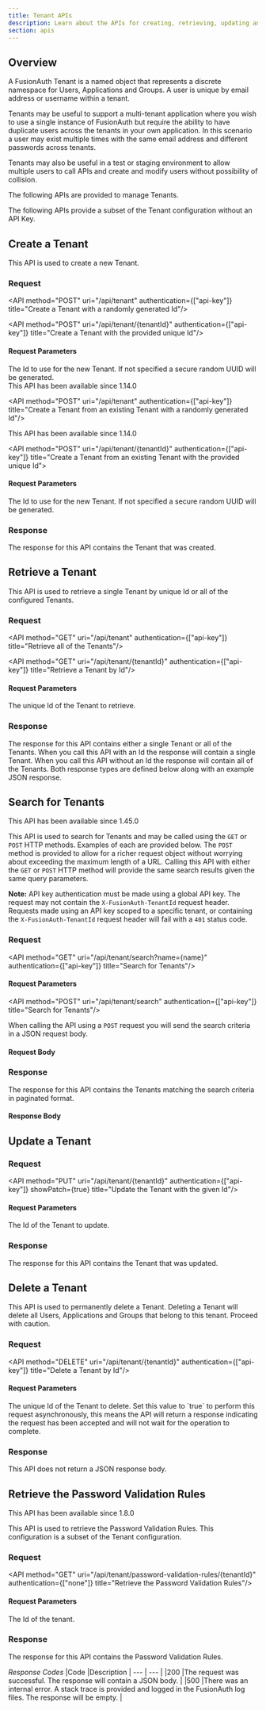 ```yaml
---
title: Tenant APIs
description: Learn about the APIs for creating, retrieving, updating and deleting tenants.
section: apis
---
```


## Overview

A FusionAuth Tenant is a named object that represents a discrete namespace for Users, Applications and Groups. A user is unique by email
address or username within a tenant.

Tenants may be useful to support a multi-tenant application where you wish to use a single instance of FusionAuth but require the ability to
have duplicate users across the tenants
in your own application. In this scenario a user may exist multiple times with the same email address and different passwords across tenants.

Tenants may also be useful in a test or staging environment to allow multiple users to call APIs and create and modify users without
possibility of collision.

The following APIs are provided to manage Tenants.

The following APIs provide a subset of the Tenant configuration without an API Key.

## Create a Tenant

This API is used to create a new Tenant.

### Request

<API method="POST" uri="/api/tenant" authentication={["api-key"]} title="Create a Tenant with a randomly generated Id"/>

<API method="POST" uri="/api/tenant/{tenantId}" authentication={["api-key"]} title="Create a Tenant with the provided unique Id"/>

#### Request Parameters

<APIBlock>
  <APIField name="tenantId" type="UUID" optional defaults="secure random UUID">
    The Id to use for the new Tenant. If not specified a secure random UUID will be generated.
  </APIField>
</APIBlock>

<TenantRequestBody />

<Aside type="version">
This API has been available since 1.14.0
</Aside>

<API method="POST" uri="/api/tenant" authentication={["api-key"]} title="Create a Tenant from an existing Tenant with a randomly generated Id"/>

<Aside type="version">
This API has been available since 1.14.0
</Aside>

<API method="POST" uri="/api/tenant/{tenantId}" authentication={["api-key"]} title="Create a Tenant from an existing Tenant with the provided unique Id"></API>

#### Request Parameters

<APIBlock>
  <APIField name="tenantId" type="UUID" optional defaults="secure random UUID">
    The Id to use for the new Tenant. If not specified a secure random UUID will be generated.
  </APIField>
</APIBlock>

<TenantCopyRequestBody />

### Response

The response for this API contains the Tenant that was created.

<StandardPostResponseCodes never_search_error />

<TenantResponseBody />


## Retrieve a Tenant

This API is used to retrieve a single Tenant by unique Id or all of the configured Tenants.

### Request

<API method="GET" uri="/api/tenant" authentication={["api-key"]} title="Retrieve all of the Tenants"/>

<API method="GET" uri="/api/tenant/{tenantId}" authentication={["api-key"]} title="Retrieve a Tenant by Id"/>

#### Request Parameters

<APIBlock>
  <APIField name="tenantId" type="UUID" required>
    The unique Id of the Tenant to retrieve.
  </APIField>
</APIBlock>

<XFusionauthTenantIdHeaderScopedOperation />

### Response

The response for this API contains either a single Tenant or all of the Tenants. When you call this API with an Id the response will
contain a single Tenant. When you call this API without an Id the response will contain all of the Tenants. Both response types are
defined below along with an example JSON response.

<StandardGetResponseCodes never_search_error />

<TenantResponseBody />

<TenantsResponseBody />

## Search for Tenants

<Aside type="version">
This API has been available since 1.45.0
</Aside>

This API is used to search for Tenants and may be called using the `GET` or `POST` HTTP methods. Examples of each are provided below. The `POST` method is provided to allow for a richer request object without worrying about exceeding the maximum length of a URL. Calling this API with either the `GET` or `POST` HTTP method will provide the same search results given the same query parameters.

**Note:** API key authentication must be made using a global API key. The request may not contain the `X-FusionAuth-TenantId` request header. Requests made using an API key scoped to a specific tenant, or containing the `X-FusionAuth-TenantId` request header will fail with a `401` status code.

### Request

<API method="GET" uri="/api/tenant/search?name={name}" authentication={["api-key"]} title="Search for Tenants"/>

#### Request Parameters

<TenantSearchRequestParameters parameter_prefix='' />

<API method="POST" uri="/api/tenant/search" authentication={["api-key"]} title="Search for Tenants"/>

When calling the API using a `POST` request you will send the search criteria in a JSON request body.

#### Request Body

<TenantSearchRequestParameters parameter_prefix="search." />

<JSON title="Example JSON Request" src="tenants/search-post-request.json" />

### Response

The response for this API contains the Tenants matching the search criteria in paginated format.

<StandardGetResponseCodes authorization_message="You did not supply a valid Authorization header. The header was omitted, your API key was not valid, your API key is scoped to a single tenant, or the request contains a `X-FusionAuth-TenantId` header.  The response will be empty. See <a href='/docs/apis/authentication'>Authentication</a>." never_missing never_search_error />

#### Response Body

<TenantResponseBodyBase base_field_name="tenants[x]" include_total />


## Update a Tenant

<GenericUpdateExplanationFragment capitalized_object_name="Tenant" />

### Request

<API method="PUT" uri="/api/tenant/{tenantId}" authentication={["api-key"]} showPatch={true} title="Update the Tenant with the given Id"/>

#### Request Parameters

<APIBlock>
  <APIField name="tenantId" type="UUID" required>
    The Id of the Tenant to update.
  </APIField>
</APIBlock>

<XFusionauthTenantIdHeaderScopedOperation />

<TenantRequestBody />

### Response

The response for this API contains the Tenant that was updated.

<StandardPutResponseCodes never_search_error />

<TenantResponseBody />


## Delete a Tenant

This API is used to permanently delete a Tenant. Deleting a Tenant will delete all Users, Applications and Groups that belong to this
tenant. Proceed with caution.

### Request

<API method="DELETE" uri="/api/tenant/{tenantId}" authentication={["api-key"]} title="Delete a Tenant by Id"/>

#### Request Parameters

<APIBlock>
  <APIField name="tenantId" type="UUID" required>
    The unique Id of the Tenant to delete.
  </APIField>
  <APIField name="async" type="Boolean" optional defaults="false">
    Set this value to `true` to perform this request asynchronously, this means the API will return a response indicating the request has been accepted and will not wait for the operation to complete.
  </APIField>
</APIBlock>

<XFusionauthTenantIdHeaderScopedOperation />

### Response

This API does not return a JSON response body.

<StandardDeleteResponseCodes async_enabled never_search_error />

## Retrieve the Password Validation Rules

<Aside type="version">
This API has been available since 1.8.0
</Aside>

This API is used to retrieve the Password Validation Rules. This configuration is a subset of the Tenant configuration.

### Request

<API method="GET" uri="/api/tenant/password-validation-rules/{tenantId}" authentication={["none"]} title="Retrieve the Password Validation Rules"/>

#### Request Parameters

<APIBlock>
  <APIField name="tenantId" type="UUID" required>
    The Id of the tenant.
  </APIField>
</APIBlock>

<XFusionauthTenantIdHeaderScopedOperation />

### Response

The response for this API contains the Password Validation Rules.

*Response Codes*
|Code |Description
| --- | --- |
|200 |The request was successful. The response will contain a JSON body. |
|500 |There was an internal error. A stack trace is provided and logged in the FusionAuth log files. The response will be empty. |

<TenantPasswordValidationRulesResponseBody />
